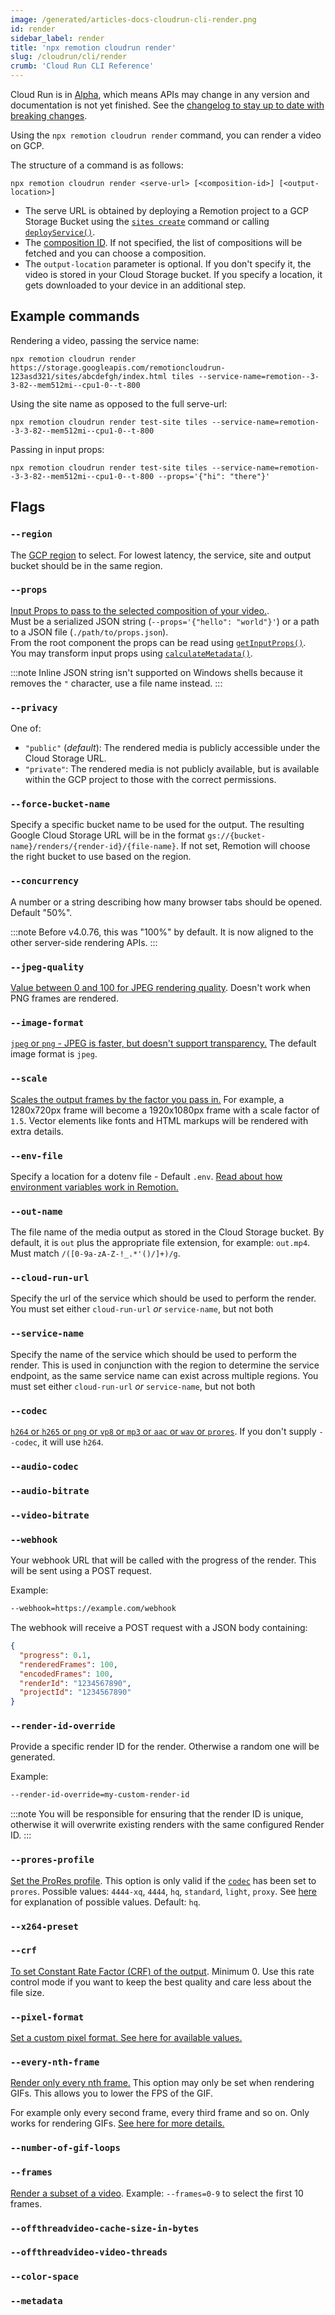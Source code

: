```yaml
---
image: /generated/articles-docs-cloudrun-cli-render.png
id: render
sidebar_label: render
title: 'npx remotion cloudrun render'
slug: /cloudrun/cli/render
crumb: 'Cloud Run CLI Reference'
---
```


<ExperimentalBadge>
  <p>
    Cloud Run is in <a href="/docs/cloudrun-alpha">Alpha</a>, which means APIs may change in any version and documentation is not yet finished. See the <a href="https://remotion.dev/changelog">changelog to stay up to date with breaking changes</a>.
  </p>
</ExperimentalBadge>

Using the `npx remotion cloudrun render` command, you can render a video on GCP.

The structure of a command is as follows:

```
npx remotion cloudrun render <serve-url> [<composition-id>] [<output-location>]
```

- The serve URL is obtained by deploying a Remotion project to a GCP Storage Bucket using the [`sites create`](/docs/cloudrun/cli/sites#create) command or calling [`deployService()`](/docs/cloudrun/deployservice).
- The [composition ID](/docs/terminology/composition#composition-id). If not specified, the list of compositions will be fetched and you can choose a composition.
- The `output-location` parameter is optional. If you don't specify it, the video is stored in your Cloud Storage bucket. If you specify a location, it gets downloaded to your device in an additional step.

## Example commands

Rendering a video, passing the service name:

```
npx remotion cloudrun render https://storage.googleapis.com/remotioncloudrun-123asd321/sites/abcdefgh/index.html tiles --service-name=remotion--3-3-82--mem512mi--cpu1-0--t-800
```

Using the site name as opposed to the full serve-url:

```
npx remotion cloudrun render test-site tiles --service-name=remotion--3-3-82--mem512mi--cpu1-0--t-800
```

Passing in input props:

```
npx remotion cloudrun render test-site tiles --service-name=remotion--3-3-82--mem512mi--cpu1-0--t-800 --props='{"hi": "there"}'
```

## Flags

### `--region`

The [GCP region](/docs/cloudrun/region-selection) to select. For lowest latency, the service, site and output bucket should be in the same region.

### `--props`

[Input Props to pass to the selected composition of your video.](/docs/passing-props#passing-input-props-in-the-cli).  
Must be a serialized JSON string (`--props='{"hello": "world"}'`) or a path to a JSON file (`./path/to/props.json`).  
From the root component the props can be read using [`getInputProps()`](/docs/get-input-props).  
You may transform input props using [`calculateMetadata()`](/docs/calculate-metadata).

:::note
Inline JSON string isn't supported on Windows shells because it removes the `"` character, use a file name instead.
:::

### `--privacy`

One of:

- `"public"` (_default_): The rendered media is publicly accessible under the Cloud Storage URL.
- `"private"`: The rendered media is not publicly available, but is available within the GCP project to those with the correct permissions.

### `--force-bucket-name`

Specify a specific bucket name to be used for the output. The resulting Google Cloud Storage URL will be in the format `gs://{bucket-name}/renders/{render-id}/{file-name}`. If not set, Remotion will choose the right bucket to use based on the region.

### `--concurrency`

A number or a string describing how many browser tabs should be opened. Default "50%".

:::note
Before v4.0.76, this was "100%" by default. It is now aligned to the other server-side rendering APIs.
:::

### `--jpeg-quality`

[Value between 0 and 100 for JPEG rendering quality](/docs/config#setjpegquality). Doesn't work when PNG frames are rendered.

### `--image-format`

[`jpeg` or `png` - JPEG is faster, but doesn't support transparency.](/docs/config#setvideoimageformat) The default image format is `jpeg`.

### `--scale`

[Scales the output frames by the factor you pass in.](/docs/scaling) For example, a 1280x720px frame will become a 1920x1080px frame with a scale factor of `1.5`. Vector elements like fonts and HTML markups will be rendered with extra details.

### `--env-file`

Specify a location for a dotenv file - Default `.env`. [Read about how environment variables work in Remotion.](/docs/env-variables)

### `--out-name`

The file name of the media output as stored in the Cloud Storage bucket. By default, it is `out` plus the appropriate file extension, for example: `out.mp4`. Must match `/([0-9a-zA-Z-!_.*'()/]+)/g`.

### `--cloud-run-url`

Specify the url of the service which should be used to perform the render. You must set either `cloud-run-url` _or_ `service-name`, but not both

### `--service-name`

Specify the name of the service which should be used to perform the render. This is used in conjunction with the region to determine the service endpoint, as the same service name can exist across multiple regions. You must set either `cloud-run-url` _or_ `service-name`, but not both

### `--codec`

[`h264` or `h265` or `png` or `vp8` or `mp3` or `aac` or `wav` or `prores`](/docs/config#setcodec). If you don't supply `--codec`, it will use `h264`.

### `--audio-codec`

<Options id="audio-codec" />

### `--audio-bitrate`

<Options id="audio-bitrate" />

### `--video-bitrate`

<Options id="video-bitrate" />

### `--webhook`

Your webhook URL that will be called with the progress of the render. This will be sent using a POST request.

Example:

```bash
--webhook=https://example.com/webhook
```

The webhook will receive a POST request with a JSON body containing:

```json
{
  "progress": 0.1,
  "renderedFrames": 100,
  "encodedFrames": 100,
  "renderId": "1234567890",
  "projectId": "1234567890"
}
```

### `--render-id-override`

Provide a specific render ID for the render. Otherwise a random one will be generated.

Example:

```bash
--render-id-override=my-custom-render-id
```

:::note
You will be responsible for ensuring that the render ID is unique, otherwise it will overwrite existing renders with the same configured Render ID.
:::

### `--prores-profile`

[Set the ProRes profile](/docs/config#setproresprofile). This option is only valid if the [`codec`](#--codec) has been set to `prores`. Possible values: `4444-xq`, `4444`, `hq`, `standard`, `light`, `proxy`. See [here](https://video.stackexchange.com/a/14715) for explanation of possible values. Default: `hq`.

### `--x264-preset`

<Options id="x264-preset" />

### `--crf`

[To set Constant Rate Factor (CRF) of the output](/docs/config#setcrf). Minimum 0. Use this rate control mode if you want to keep the best quality and care less about the file size.

### `--pixel-format`

[Set a custom pixel format. See here for available values.](/docs/config#setpixelformat)

### `--every-nth-frame`

[Render only every nth frame.](/docs/config#seteverynthframe) This option may only be set when rendering GIFs. This allows you to lower the FPS of the GIF.

For example only every second frame, every third frame and so on. Only works for rendering GIFs. [See here for more details.](/docs/render-as-gif)

### `--number-of-gif-loops`

<Options id="number-of-gif-loops" />

### `--frames`

[Render a subset of a video](/docs/config#setframerange). Example: `--frames=0-9` to select the first 10 frames.

### `--offthreadvideo-cache-size-in-bytes`<AvailableFrom v="4.0.23"/>

<Options id="offthreadvideo-cache-size-in-bytes" />

### `--offthreadvideo-video-threads`<AvailableFrom v="4.0.261"/>

<Options id="offthreadvideo-video-threads" />

### `--color-space`<AvailableFrom v="4.0.28"/>

<Options cli id="color-space" />

### `--metadata`<AvailableFrom v="4.0.216" />

<Options cli id="metadata" />
